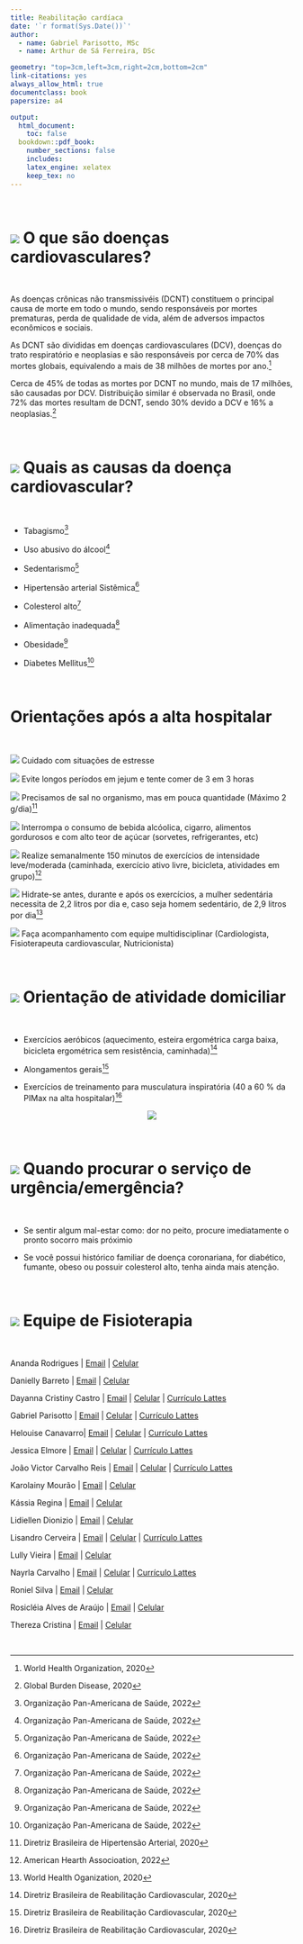 ```yaml
---
title: Reabilitação cardíaca
date: '`r format(Sys.Date())`'
author:
  - name: Gabriel Parisotto, MSc
  - name: Arthur de Sá Ferreira, DSc

geometry: "top=3cm,left=3cm,right=2cm,bottom=2cm"
link-citations: yes
always_allow_html: true
documentclass: book
papersize: a4

output:
  html_document:
    toc: false
  bookdown::pdf_book:
    number_sections: false
    includes:
    latex_engine: xelatex
    keep_tex: no
---
```


<br>

# ![](imagens/Coracao1.png) **O que são doenças cardiovasculares?**

<br>

As doenças crônicas não transmissivéis (DCNT) constituem o principal causa de morte em todo o mundo, sendo responsáveis por mortes prematuras, perda de qualidade de vida, além de adversos impactos econômicos e sociais.

As DCNT são divididas em doenças cardiovasculares (DCV), doenças do trato respiratório e neoplasias e são responsáveis por cerca de 70% das mortes globais, equivalendo a mais de 38 milhões de mortes por ano.^[World Health Organization, 2020]

Cerca de 45% de todas as mortes por DCNT no mundo, mais de 17 milhões, são causadas por DCV. Distribuição similar é observada no Brasil, onde 72% das mortes resultam de DCNT, sendo 30% devido a DCV e 16% a neoplasias.^[Global Burden Disease, 2020]

<br>

# ![](imagens/Causa2.png) **Quais as causas da doença cardiovascular?**

<br>

- Tabagismo^[Organização Pan-Americana de Saúde, 2022]

- Uso abusivo do álcool^[Organização Pan-Americana de Saúde, 2022]

- Sedentarismo^[Organização Pan-Americana de Saúde, 2022]

- Hipertensão arterial Sistêmica^[Organização Pan-Americana de Saúde, 2022]

- Colesterol alto^[Organização Pan-Americana de Saúde, 2022]

- Alimentação inadequada^[Organização Pan-Americana de Saúde, 2022]

- Obesidade^[Organização Pan-Americana de Saúde, 2022]

- Diabetes Mellitus^[Organização Pan-Americana de Saúde, 2022]

<br>

# **Orientações após a alta hospitalar**

<br>

![](imagens/Cuidado.png)	Cuidado	com	situações	de estresse
 
![](imagens/Jejum.png)	Evite longos períodos em jejum e tente comer de 3 em 3 horas

![](imagens/Sal.png) Precisamos de sal no organismo, mas em pouca quantidade (Máximo 2 g/dia)^[Diretriz Brasileira de Hipertensão Arterial, 2020]

![](imagens/Bebida alcoolica.png) Interrompa o	consumo	de bebida		alcóolica, cigarro, alimentos gordurosos e com alto teor de	açúcar (sorvetes, refrigerantes, etc)

![](imagens/Atividade fisica.png) Realize semanalmente 150 minutos de exercícios de intensidade leve/moderada (caminhada, exercício ativo livre, bicicleta, atividades em grupo)^[American Hearth Associoation, 2022]

![](imagens/Hidrate.png) Hidrate-se antes, durante e após os exercícios, a mulher sedentária necessita de 2,2 litros por dia e, caso seja homem sedentário, de 2,9 litros por dia^[World Health Oganization, 2020]

![](imagens/Urgência.png) Faça acompanhamento com equipe	multidisciplinar (Cardiologista, Fisioterapeuta cardiovascular, Nutricionista)

<br>

# ![](imagens/Roupas.png) **Orientação de atividade domiciliar** 

<br>

- Exercícios aeróbicos (aquecimento, esteira ergométrica carga baixa, bicicleta ergométrica sem resistência, caminhada)^[Diretriz Brasileira de Reabilitação Cardiovascular, 2020]

- Alongamentos gerais^[Diretriz Brasileira de Reabilitação Cardiovascular, 2020]

- Exercícios de treinamento para musculatura inspiratória (40 a 60 % da PIMax na alta hospitalar)^[Diretriz Brasileira de Reabilitação Cardiovascular, 2020]
                                            
<center>
![](imagens/Recomendacao4.png)
</center>

<br>

# ![](imagens/Equipe4.png) **Quando procurar o serviço de urgência/emergência?**

<br>

- Se sentir algum mal-estar como: dor no peito, procure imediatamente o pronto socorro mais próximio

- Se você possui histórico familiar de doença coronariana, for diabético, fumante, obeso ou possuir colesterol alto, tenha ainda mais atenção.

<br>

# ![](imagens/Fisioterapia5.png) **Equipe de Fisioterapia**

<br>

Ananda Rodrigues | [Email](mailto:anandaarievilo@icloud.com) | [Celular](tel:+55 95 98102-6848)

Danielly Barreto | [Email](mailto:danielly.fisiorr@gmail.com) | [Celular](tel:+55 95 98112-4082)

Dayanna Cristiny Castro |
[Email](mailto:castrodayanna@yahoo.com.br) | [Celular](tel:+55 95 98100-5950) | [Currículo Lattes](http://lattes.cnpq.br/7572713717592560)

Gabriel Parisotto |  [Email](mailto:gabriel_parizoto@yahoo.com.br) | [Celular](tel:+55 95 98120-4162) | [Currículo Lattes](https://lattes.cnpq.br/7092814362835725)

Helouise Canavarro|  [Email](mailto:helouisecs@gmail.com) | [Celular](tel:+55 95 99138-8319) | [Currículo Lattes](http://lattes.cnpq.br/9578184749144795)

Jessica Elmore |  [Email](mailto:elmorevick@gmail.com) | [Celular](tel:+55 95 9903-1473)  | [Currículo Lattes](http://lattes.cnpq.br/5132354074892683)

João Victor Carvalho Reis |  [Email](mailto:victorcarvalhoreis@hotmail.com) | [Celular](tel:+55 95 98117-0587) | [Currículo Lattes](http://lattes.cnpq.br/6590588285794581)

Karolainy Mourão | [Email](mailto:mouraokarolainy@gmail.com) | [Celular](tel:+55 95 99112-3899)

Kássia Regina | [Email](mailto:celsa_mateus@hotmail.com) | [Celular](tel:+55 95 99136-6022)

Lidiellen Dionizio | [Email](mailto:lidiellenjdionizio@gmail.com) | [Celular](tel:+55 95 98106-3996)

Lisandro Cerveira |  [Email](mailto:gabriel_parizoto@yahoo.com.br) | [Celular](tel:+55 95 98120-4162) | [Currículo Lattes](http://lattes.cnpq.br/5430277146097344)

Lully Vieira | [Email](mailto:lullyvieira92@gmail.com) | [Celular](tel:+55 95 99103-2843)

Nayrla Carvalho | [Email](mailto:cnayrla@gmail.com) | [Celular](tel:+55 95 99111-1507) | [Currículo Lattes](http://lattes.cnpq.br/702351116861671)

Roniel Silva | [Email](mailto:roniel.silva21@gmail.com) | [Celular](tel:+55 95 99121-8978)

Rosicléia Alves de Araújo | [Email](mailto:cleiaa3217@gmail.com) | [Celular](tel:+55 95 99111-1507)

Thereza Cristina | [Email](mailto:therezacristina15@gmail.com) | [Celular](tel:+55 95 99161-8496)

<br>
